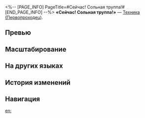 <%-- [PAGE_INFO]
PageTitle=#Сейчас! Сольная труппа!#
[END_PAGE_INFO] --%>
{{Навык Инфобокс
|Название         = Сейчас! Сольная труппа!
|Изображение      = Навык Сейчас! Сольная труппа!.png
|Персонаж         = Первопроходец (Гармония)
|Тип              = Техника
|Тэг              = Поддержка
|УронСтойк        = 
|ЭнергияГен       = 
|Энергия          = 
|Длительность     = 
|Описание         = Использование техники повышает эффект пробития всех союзников в начале следующего боя на 30% на 2 хода.
|Свойство1        = 
|Масштабирование1 = 
}}
'''«Сейчас! Сольная труппа!»''' — [[Техника]] [[(Первопроходец)]].

==Превью==
{{Превью
|Файл = Сейчас! Сольная труппа! Превью
}}

==Масштабирование==


==На других языках==
{{На других языках
|en   = Now! I'm the Band!
|zhs  = 即刻！独奏团
|zht  = 即刻！獨奏團
|ja   = {{Rubi|即興|そっきょう}}！{{Rubi|独奏団|どくそうだん}}
|ko   = 원맨 밴드, 출격!
|es   = ¡Que entren los solistas!
|fr   = Entrée fracassante
|ru   = Сейчас! Сольная труппа!
|th   = Now! I'm the Band!
|vi   = Ngay Và Luôn! Nhóm Độc Tấu
|de   = Jetzt! Solo-Truppe!
|id   = Now! I'm the Band!
|pt   = Agora! Eu sou a Banda!
}}

==История изменений==
{{История изменений|3.5}}

==Навигация==
{{Навык Навбокс|Первопроходец (Гармония)}}

[[en:]]